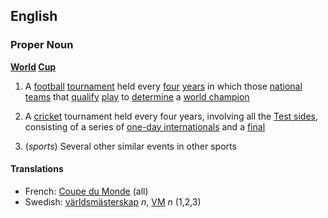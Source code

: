 ==English==
===Proper Noun===
'''[[World]] [[Cup]]'''
{{wikipedia}}
#{{football}} A [[football]] [[tournament]] held every [[four]] [[year]]s in which those [[national]] [[team]]s that [[qualify]] [[play]] to [[determine]] a [[world champion]]
#{{cricket}} A [[cricket]] tournament held every four years, involving all the [[Test side]]s, consisting of a series of [[one-day international]]s and a [[final]]
#(''sports'') Several other similar events in other sports

====Translations====
*French: [[Coupe du Monde]] (all)
*Swedish: [[världsmästerskap]] ''n'', [[VM]] ''n'' (1,2,3)